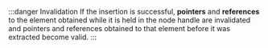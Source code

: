 :::danger Invalidation
If the insertion is successful, **pointers** and **references** to the element obtained while it is held in the node handle are invalidated
and pointers and references obtained to that element before it was extracted become valid.
:::